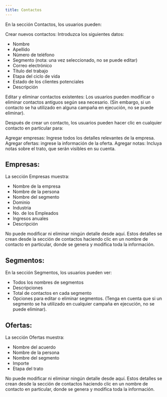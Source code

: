 ```yaml
---
title: Contactos
---
```


En la sección Contactos, los usuarios pueden:

Crear nuevos contactos: Introduzca los siguientes datos:

- Nombre
- Apellido
- Número de teléfono
- Segmento (nota: una vez seleccionado, no se puede editar)
- Correo electrónico
- Título del trabajo
- Etapa del ciclo de vida
- Estado de los clientes potenciales
- Descripción

Editar y eliminar contactos existentes: Los usuarios pueden modificar o eliminar contactos antiguos según sea necesario. (Sin embargo, si un contacto se ha utilizado en alguna campaña en ejecución, no se puede eliminar).

Después de crear un contacto, los usuarios pueden hacer clic en cualquier contacto en particular para:

Agregar empresas: Ingrese todos los detalles relevantes de la empresa.
Agregar ofertas: ingrese la información de la oferta.
Agregar notas: Incluya notas sobre el trato, que serán visibles en su cuenta.

## Empresas:

La sección Empresas muestra:

- Nombre de la empresa
- Nombre de la persona
- Nombre del segmento
- Dominio
- Industria
- No. de los Empleados
- Ingresos anuales
- Descripción

No puede modificar ni eliminar ningún detalle desde aquí. Estos detalles se crean desde la sección de contactos haciendo clic en un nombre de contacto en particular, donde se genera y modifica toda la información.

## Segmentos:

En la sección Segmentos, los usuarios pueden ver:

- Todos los nombres de segmentos
- Descripciones
- Total de contactos en cada segmento
- Opciones para editar o eliminar segmentos. (Tenga en cuenta que si un segmento se ha utilizado en cualquier campaña en ejecución, no se puede eliminar).

## Ofertas:

La sección Ofertas muestra:

- Nombre del acuerdo
- Nombre de la persona
- Nombre del segmento
- Importe
- Etapa del trato

No puede modificar ni eliminar ningún detalle desde aquí. Estos detalles se crean desde la sección de contactos haciendo clic en un nombre de contacto en particular, donde se genera y modifica toda la información.
